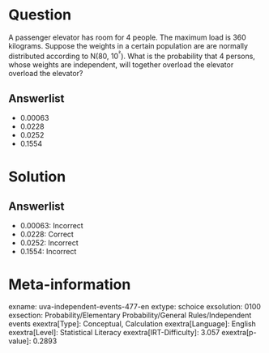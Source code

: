 Question
========

A passenger elevator has room for 4 people. The maximum load is 360 kilograms. Suppose the weights in a certain population are are normally distributed according to N(80, 10^²^). What is the probability that 4 persons, whose weights are independent, will together overload the elevator overload the elevator?

Answerlist
----------

* 0.00063
* 0.0228
* 0.0252
* 0.1554

Solution
========

Answerlist
----------

* 0.00063: Incorrect
* 0.0228: Correct
* 0.0252: Incorrect
* 0.1554: Incorrect

Meta-information
================
exname: uva-independent-events-477-en
extype: schoice
exsolution: 0100
exsection: Probability/Elementary Probability/General Rules/Independent events
exextra[Type]: Conceptual, Calculation
exextra[Language]: English
exextra[Level]: Statistical Literacy
exextra[IRT-Difficulty]: 3.057
exextra[p-value]: 0.2893
